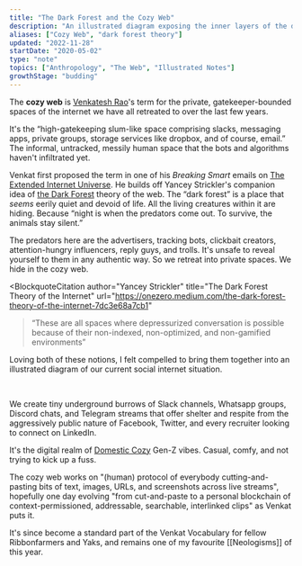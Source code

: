 ```yaml
---
title: "The Dark Forest and the Cozy Web"
description: "An illustrated diagram exposing the inner layers of the dark and cozy web"
aliases: ["Cozy Web", "dark forest theory"]
updated: "2022-11-28"
startDate: "2020-05-02"
type: "note"
topics: ["Anthropology", "The Web", "Illustrated Notes"]
growthStage: "budding"
---
```


<IntroParagraph>

The **cozy web** is [Venkatesh Rao](https://venkateshrao.com/)'s term for the private, gatekeeper-bounded spaces of the internet we have all retreated to over the last few years. 

</IntroParagraph>

It's the “high-gatekeeping slum-like space comprising slacks, messaging apps, private groups, storage services like dropbox, and of course, email.” The informal, untracked, messily human space that the bots and algorithms haven't infiltrated yet.

Venkat first proposed the term in one of his _Breaking Smart_ emails on [The Extended Internet Universe](https://breakingsmart.substack.com/p/the-extended-internet-universe). He builds off Yancey Strickler's companion idea of 
[the Dark Forest](https://onezero.medium.com/the-dark-forest-theory-of-the-internet-7dc3e68a7cb1) theory of the web. The “dark forest” is a place that _seems_ eerily quiet and devoid of life. All the living creatures within it are hiding. Because “night is when the predators come out. To survive, the animals stay silent.”

The predators here are the advertisers, tracking bots, clickbait creators, attention-hungry influencers, reply guys, and trolls. It's unsafe to reveal yourself to them in any authentic way. So we retreat into private spaces. We hide in the cozy web.

<BlockquoteCitation
author="Yancey Strickler"
title="The Dark Forest Theory of the Internet"
url="https://onezero.medium.com/the-dark-forest-theory-of-the-internet-7dc3e68a7cb1"
>“These are all spaces where depressurized conversation is possible because of their non-indexed, non-optimized, and non-gamified environments”</BlockquoteCitation>


Loving both of these notions, I felt compelled to bring them together into an illustrated diagram of our current social internet situation.

<br />

<BasicImage
margin="0 auto 2rem"
    width="1100px"
    src="https://res.cloudinary.com/dg3gyk0gu/image/upload/c_scale,w_960/v1589323597/maggieappleton.com/notes/cozyweb-tw.png"
    alt="Layered diagram of the cozy web as a series of underground burrows beneath the dark forest"
/>

We create tiny underground burrows of Slack channels, Whatsapp groups, Discord chats, and Telegram streams that offer shelter and respite from the aggressively public nature of Facebook, Twitter, and every recruiter looking to connect on LinkedIn.

It's the digital realm of 
[Domestic Cozy](https://www.ribbonfarm.com/series/domestic-cozy/) Gen-Z vibes. Casual, comfy, and not trying to kick up a fuss.

The cozy web works on "(human) protocol of everybody cutting-and-pasting bits of text, images, URLs, and screenshots across live streams", hopefully one day evolving "from cut-and-paste to a personal blockchain of context-permissioned, addressable, searchable, interlinked clips" as Venkat puts it.

It's since become a standard part of the Venkat Vocabulary for fellow Ribbonfarmers and Yaks, and remains one of my favourite [[Neologisms]] of this year.
